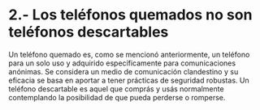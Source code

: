 # 2.- Los teléfonos quemados no son teléfonos descartables {-}

Un teléfono quemado es, como se mencionó anteriormente, un teléfono para un solo uso y adquirido específicamente para comunicaciones anónimas. Se considera un medio de comunicación clandestino y su eficacia se basa en aportar a tener prácticas de seguridad robustas. Un teléfono descartable es aquel que comprás y usás normalmente contemplando la posibilidad de que pueda perderse o romperse.
